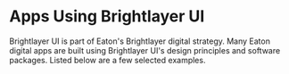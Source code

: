 
<!-- KEYWORDS: case study examples projects products -->

# Apps Using Brightlayer UI

Brightlayer UI is part of Eaton's Brightlayer digital strategy. Many Eaton digital apps are built using Brightlayer UI's design principles and software packages. Listed below are a few selected examples.

<BLUIProjectCatalog />
